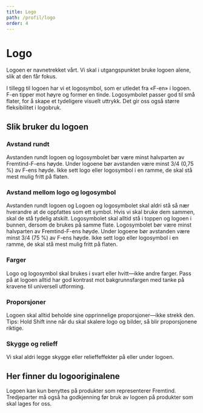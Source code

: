 ```yaml
---
title: Logo
path: /profil/logo
order: 4
---
```



# Logo

Logoen er navnetrekket vårt. Vi skal i utgangspunktet bruke logoen alene, slik at den får fokus.

I tillegg til logoen har vi et logosymbol, som er utledet fra «F-en» i logoen. F-en tipper mot høyre og former en tinde. Logosymbolet passer god til små flater, for å skape et tydeligere visuelt uttrykk. Det gir oss også større fleksibilitet i logobruk.

<Grid>
    <DoDontExample image="/assets/documentation/logo/logo-default.svg" type="do" description="Logo" />
    <DoDontExample image="/assets/documentation/logo/logo-symbol.svg" type="do" description="Logosymbol" />
</Grid>

## Slik bruker du logoen

### Avstand rundt

Avstanden rundt logoen og logosymbolet bør være minst halvparten av Fremtind-F-ens høyde. Under logoene bør avstanden være minst 3/4 (0,75 %) av F-ens høyde. Ikke sett logo eller logosymbol i en ramme, de skal stå mest mulig fritt på flaten.

<DoDontExample
    fullWidth
    image="/assets/documentation/logo/logo-described.svg"
    type="do"
    description="Logo og logosymbol skal enten være sorte eller hvite med god kontrast til bakgrunnen."
/>

### Avstand mellom logo og logosymbol

Avstanden rundt logoen og Logoen og logosymbolet skal aldri stå så nær hverandre at de oppfattes som ett symbol. Hvis vi skal bruke dem sammen, skal de stå tydelig atskilt.
Logosymbolet skal alltid stå i toppen og logoen i bunnen, dersom de brukes på samme flate. Logosymbolet bør være minst halvparten av Fremtind-F-ens høyde. Under logoene bør avstanden være minst 3/4 (75 %) av F-ens høyde. Ikke sett logo eller logosymbol i en ramme, de skal stå mest mulig fritt på flaten.

<Grid>
    <DoDontExample
        image="/assets/documentation/logo/logo-correct-use.svg"
        type="do"
        description="Logosymbolet skal stå i toppen og logoen i bunnen, hvis de brukes på samme flate"
    />
    <DoDontExample
        image="/assets/documentation/logo/logo-wrong-use.svg"
        type="dont"
        description="Ikke sett logo og logosymbol sammen. Benytt en alene."
    />
</Grid>

### Farger

Logo og logosymbol skal brukes i svart eller hvitt—ikke andre farger. Pass på at logoen alltid har god kontrast mot bakgrunnsfargen med tanke på kravene til universell utforming.

<Grid>
    <DoDontExample
        image="/assets/documentation/logo/logo-correct-color.svg"
        type="do"
        description="Logo og logosymbol skal enten være sorte eller hvite med god kontrast til bakgrunnen."
    />
    <DoDontExample
        image="/assets/documentation/logo/logo-wrong-color.svg"
        type="dont"
        description="Logo eller logosymbol i annen farge enn svart eller hvit"
    />
</Grid>

### Proporsjoner

Logoen skal alltid beholde sine opprinnelige proporsjoner—ikke strekk den. Tips: Hold Shift inne når du skal skalere logo og bilder, så blir proporsjonene riktige.

### Skygge og relieff

Vi skal aldri legge skygge eller relieffeffekter på eller under logoen.

<Grid>
    <DoDontExample
        image="/assets/documentation/logo/logo-wrong-shadow.svg"
        type="dont"
        description="Ikke bruk skygge eller relieffeffekter på logo og logosymbol"
    />
</Grid>

## Her finner du logooriginalene

Logoen kan kun benyttes på produkter som representerer Fremtind. Tredjeparter må også ha godkjenning før bruk av logoen på produkter som skal lages for oss.

<br />
<DownloadAsset
    type="svg"
    name="Fremtind_Logo_Fremtind_Logo_Negative.svg"
    asset="/assets/downloads/Fremtind_Logo_Fremtind_Logo_Negative.svg"
    darkbg
/>
<DownloadAsset
    type="svg"
    name="Fremtind_Logo_Fremtind_Logo_Positive.svg"
    asset="/assets/downloads/Fremtind_Logo_Fremtind_Logo_Positive.svg"
/>
<br />
<br />
<br />
<DownloadAsset
    type="svg"
    name="Fremtind_Logo_Fremtind_Logo_Symbol_Negative.svg"
    asset="/assets/downloads/Fremtind_Logo_Fremtind_Logo_Symbol_Negative.svg"
    darkbg
/>
<DownloadAsset
    type="svg"
    name="Fremtind_Logo_Fremtind_Logo_Symbol_Positive.svg"
    asset="/assets/downloads/Fremtind_Logo_Fremtind_Logo_Symbol_Positive.svg"
/>
